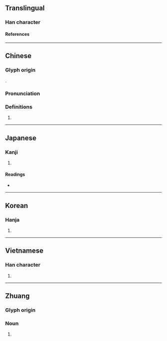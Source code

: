 {{also|混}}
{{character info}}
==Translingual==

===Han character===
{{Han char|rn=9|rad=人|as=08|sn=10|four=26211|canj=OAPP|ids=⿰亻昆}}

====References====
{{Han ref|kx=0109.100|dkj=00800|dj=0232.080|hdz=10177.040|uh=5031}}

----

==Chinese==
{{zh-forms}}

===Glyph origin===
{{Han etym}}
{{Han compound|亻|昆|ls=psc|c1=s|c2=p|t1=person}}.

===Pronunciation===
{{zh-pron
|m=hùn
|c=wan6
|mc=y
|oc=y
|ma=
|cat=
}}

===Definitions===
{{zh-hanzi}}

# {{zh-only|倱伅}}

----

==Japanese==

===Kanji===
{{ja-kanji|grade=|rs=人08}}

# {{rfdef|ja|sort=人08}}

====Readings====
* {{ja-readings|on=[[こん]] (kon), [[ごん]] (gon)|kun=}}

----

==Korean==

===Hanja===
{{ko-hanja|hangeul=혼|rv=hon|mr=hon}}

# {{rfdef|ko|sort=人08}}

----

==Vietnamese==

===Han character===
{{vi-hantu|hỗn}}

# {{rfdef|vi|sort=人08}}

----

==Zhuang==
===Glyph origin===
{{Han compound|ls=psc
|人|c1=s|t1=person
|昆|c2=p
}}

===Noun===
{{za-head|noun}}

# {{za-sawndip form of|Gun||Han Chinese}}